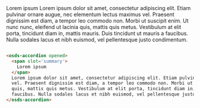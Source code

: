 <osds-accordion opened>
  <span slot='summary'>
    Lorem ipsum
  </span>
  Lorem ipsum dolor sit amet, consectetur adipiscing elit. Etiam pulvinar ornare augue, nec elementum lectus maximus
  vel. Praesent dignissim est diam, a tempor leo commodo non. Morbi ut suscipit enim. Ut nunc nunc, eleifend ut lacinia
  quis, mattis quis metus. Vestibulum at elit porta, tincidunt diam in, mattis mauris. Duis tincidunt ut mauris a
  faucibus. Nulla sodales lacus et nibh euismod, vel pellentesque justo condimentum.
</osds-accordion>

```html

<osds-accordion opened>
  <span slot='summary'>
    Lorem ipsum
  </span>
  Lorem ipsum dolor sit amet, consectetur adipiscing elit. Etiam pulvinar ornare augue, nec elementum lectus maximus
  vel. Praesent dignissim est diam, a tempor leo commodo non. Morbi ut suscipit enim. Ut nunc nunc, eleifend ut lacinia
  quis, mattis quis metus. Vestibulum at elit porta, tincidunt diam in, mattis mauris. Duis tincidunt ut mauris a
  faucibus. Nulla sodales lacus et nibh euismod, vel pellentesque justo condimentum.
</osds-accordion>
```
